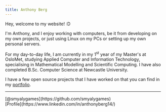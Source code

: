 ```yaml
---
title: Anthony Berg
---
```



Hey, welcome to my website! :D

I'm Anthony, and I enjoy working with computers, be it from developing on my own projects,
or just using Linux on my PCs or setting up my own personal servers.

For my day-to-day life, I am currently in my 1<sup>st</sup> year of my Master's at OsloMet, studying
Applied Computer and Information Technology, specialising in Mathematical Modelling and Scientific
Computing.
I have also completed B.Sc. Computer Science at Newcastle University.

I have a few open source projects that I have worked on that you can find in my [portfolio](/projects).

----

<div style={{display: 'flex', justifyContent: 'space-between'}}>
    [<ThemeImage
        alt="GitHub Logo"
        srcDark="/images/logo/github-mark-white.svg"
        srcLight="/images/logo/github-mark.svg"
        width={50}
        height={50}
        style={{paddingRight: '8pt'}} />@smyalygames](https://github.com/smyalygames)
    <br />
    [<ThemeImage
        alt="LinkedIn Logo"
        srcDark="/images/logo/linkedin-white.svg"
        srcLight="/images/logo/linkedin.svg"
        width={50}
        height={50}
        style={{paddingRight: '8pt'}}
    />Profile](https://www.linkedin.com/in/anthonyberg14/)
</div>
